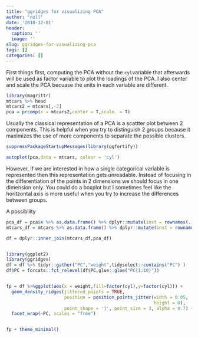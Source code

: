 ```yaml
---
title: "ggridges for visualizing PCA"
author: "null"
date: '2018-12-01'
header:
  caption: ''
  image: ''
slug: ggridges-for-visualizing-pca
tags: []
categories: []
---
```


First things first, computing the PCA without the `cyl`variable that afterwards will be used as factor variable to plot the loadings of the PCA. I also center and scale the PCA becuase the units in each variable are different. 

```r
library(magrittr)
mtcars %>% head
mtcars2 = mtcars[,-2]
pca = prcomp(x = mtcars2,center = T,scale. = T)
```



Usually the classical representation of a PCA is a scattter plot between 2 components. This is helpful when you try to distinguish 2 groups because it maximizes the use of more components to separate the possible clusters.

```r
suppressPackageStartupMessages(library(ggfortify))

autoplot(pca,data = mtcars, colour = 'cyl')
```


However, if we are interested in how a single categorical variable is represented then this representation gets unreadable. Instead of focusing in the differentiation of the points in 2 dimensions we should focus in one dimension only. You could do a boxplot but I sometimes feel like the horitzontal axis is more useful when you try to increase the differences between groups.

A possibility 

```r

pca_df = pca$x %>% as.data.frame() %>% dplyr::mutate(inst = rownames(.)) 
mtcars_df = mtcars %>% as.data.frame() %>% dplyr::mutate(inst = rownames(.))

df = dplyr::inner_join(mtcars_df,pca_df)


library(ggplot2)
library(ggridges)
df = df %>% tidyr::gather("PC","weight",tidyselect::contains("PC") ) 
df$PC = forcats::fct_relevel(df$PC,glue::glue("PC{1:10}"))


fp = df %>%ggplot(aes(x = weight,fill=factor(cyl),y=factor(cyl))) + 
  geom_density_ridges(jittered_points = TRUE,
                      position = position_points_jitter(width = 0.05,
                                                        height = 0),
                      point_shape = '|', point_size = 3, alpha = 0.7) +
  facet_wrap(~PC, scales = "free")


fp + theme_minimal()

```
